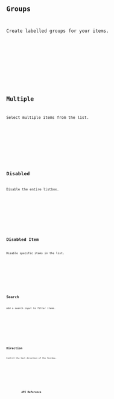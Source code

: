 






<Preview client:load>
	<Fragment slot="preview">
		<Default client:visible />
	</Fragment>
	<Fragment slot="code">
		<Code code={DefaultRaw} lang="svelte" />
	</Fragment>
</Preview>

## Groups

Create labelled groups for your items.

<Preview client:load>
	<Fragment slot="preview">
		<Group client:visible />
	</Fragment>
	<Fragment slot="code">
		<Code code={GroupRaw} lang="svelte" />
	</Fragment>
</Preview>

## Multiple

Select multiple items from the list.

<Preview client:load>
	<Fragment slot="preview">
		<Multiple client:visible />
	</Fragment>
	<Fragment slot="code">
		<Code code={MultipleRaw} lang="svelte" />
	</Fragment>
</Preview>

## Disabled

Disable the entire listbox.

<Preview client:load>
	<Fragment slot="preview">
		<Disabled client:visible />
	</Fragment>
	<Fragment slot="code">
		<Code code={DisabledRaw} lang="svelte" />
	</Fragment>
</Preview>

## Disabled Item

Disable specific items in the list.

<Preview client:load>
	<Fragment slot="preview">
		<DisabledItem client:visible />
	</Fragment>
	<Fragment slot="code">
		<Code code={DisabledItemRaw} lang="svelte" />
	</Fragment>
</Preview>

## Search

Add a search input to filter items.

<Preview client:load>
	<Fragment slot="preview">
		<Search client:visible />
	</Fragment>
	<Fragment slot="code">
		<Code code={SearchRaw} lang="svelte" />
	</Fragment>
</Preview>

## Direction

Control the text direction of the listbox.

<Preview client:load>
	<Fragment slot="preview">
		<Dir client:visible />
	</Fragment>
	<Fragment slot="code">
		<Code code={DirRaw} lang="svelte" />
	</Fragment>
</Preview>

## API Reference

<ApiTable />
